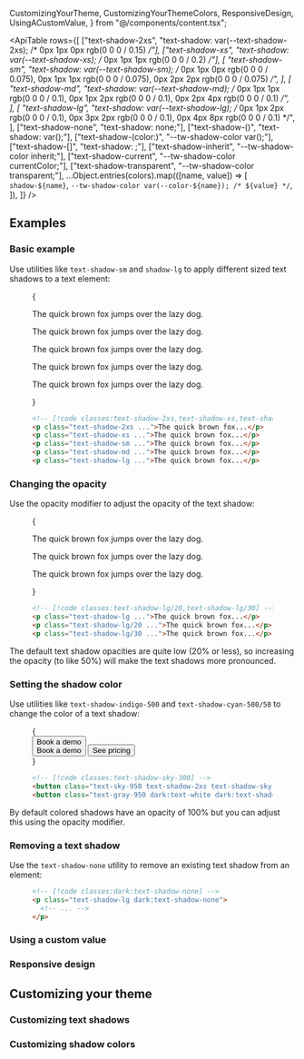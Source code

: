   CustomizingYourTheme,
  CustomizingYourThemeColors,
  ResponsiveDesign,
  UsingACustomValue,
} from "@/components/content.tsx";


<ApiTable
  rows={[
    ["text-shadow-2xs", "text-shadow: var(--text-shadow-2xs); /* 0px 1px 0px rgb(0 0 0 / 0.15) */"],
    ["text-shadow-xs", "text-shadow: var(--text-shadow-xs); /* 0px 1px 1px rgb(0 0 0 / 0.2) */"],
    [
      "text-shadow-sm",
      "text-shadow: var(--text-shadow-sm); /* 0px 1px 0px rgb(0 0 0 / 0.075), 0px 1px 1px rgb(0 0 0 / 0.075), 0px 2px 2px rgb(0 0 0 / 0.075) */",
    ],
    [
      "text-shadow-md",
      "text-shadow: var(--text-shadow-md); /* 0px 1px 1px rgb(0 0 0 / 0.1), 0px 1px 2px rgb(0 0 0 / 0.1), 0px 2px 4px rgb(0 0 0 / 0.1) */",
    ],
    [
      "text-shadow-lg",
      "text-shadow: var(--text-shadow-lg); /* 0px 1px 2px rgb(0 0 0 / 0.1), 0px 3px 2px rgb(0 0 0 / 0.1), 0px 4px 8px rgb(0 0 0 / 0.1) */",
    ],
    ["text-shadow-none", "text-shadow: none;"],
    ["text-shadow-(<custom-property>)", "text-shadow: var(<custom-property>);"],
    ["text-shadow-(color:<custom-property>)", "--tw-shadow-color var(<custom-property>);"],
    ["text-shadow-[<value>]", "text-shadow: <value>;"],
    ["text-shadow-inherit", "--tw-shadow-color inherit;"],
    ["text-shadow-current", "--tw-shadow-color currentColor;"],
    ["text-shadow-transparent", "--tw-shadow-color transparent;"],
    ...Object.entries(colors).map(([name, value]) => [
      `shadow-${name}`,
      `--tw-shadow-color var(--color-${name}); /* ${value} */`,
    ]),
  ]}
/>

## Examples

### Basic example

Use utilities like `text-shadow-sm` and `shadow-lg` to apply different sized text shadows to a text element:

<Figure>

<Example padding={false}>
  {
    <div className="relative grid items-center justify-around gap-4 bg-linear-45 from-indigo-400 via-purple-500 to-pink-500 px-6 py-14 text-center text-2xl font-semibold text-white">
      <p className="relative text-shadow-2xs">The quick brown fox jumps over the lazy dog.</p>
      <p className="relative text-shadow-xs">The quick brown fox jumps over the lazy dog.</p>
      <p className="relative text-shadow-sm">The quick brown fox jumps over the lazy dog.</p>
      <p className="relative text-shadow-md">The quick brown fox jumps over the lazy dog.</p>
      <p className="relative text-shadow-lg">The quick brown fox jumps over the lazy dog.</p>
    </div>
  }
</Example>

```html
<!-- [!code classes:text-shadow-2xs,text-shadow-xs,text-shadow-sm,text-shadow-md,text-shadow-lg,text-shadow-xl] -->
<p class="text-shadow-2xs ...">The quick brown fox...</p>
<p class="text-shadow-xs ...">The quick brown fox...</p>
<p class="text-shadow-sm ...">The quick brown fox...</p>
<p class="text-shadow-md ...">The quick brown fox...</p>
<p class="text-shadow-lg ...">The quick brown fox...</p>
```

</Figure>

### Changing the opacity

Use the opacity modifier to adjust the opacity of the text shadow:

<Figure>

<Example padding={false}>
  {
    <div className="relative grid items-center justify-around gap-4 bg-linear-45 from-indigo-400 via-sky-400 to-emerald-400 px-6 py-14 text-center text-2xl font-semibold text-white">
      <p className="relative text-shadow-lg">The quick brown fox jumps over the lazy dog.</p>
      <p className="relative text-shadow-lg/20">The quick brown fox jumps over the lazy dog.</p>
      <p className="relative text-shadow-lg/30">The quick brown fox jumps over the lazy dog.</p>
    </div>
  }
</Example>

```html
<!-- [!code classes:text-shadow-lg/20,text-shadow-lg/30] -->
<p class="text-shadow-lg ...">The quick brown fox...</p>
<p class="text-shadow-lg/20 ...">The quick brown fox...</p>
<p class="text-shadow-lg/30 ...">The quick brown fox...</p>
```

</Figure>

The default text shadow opacities are quite low (20% or less), so increasing the opacity (to like 50%) will make the text shadows more pronounced.

### Setting the shadow color

Use utilities like `text-shadow-indigo-500` and `text-shadow-cyan-500/50` to change the color of a text shadow:

<Figure>

<Example>
  {
    <div className="relative grid h-48 place-items-center">
      <div className="-mr-10 flex gap-4 max-sm:-mr-32">
        <button className="relative rounded-full bg-linear-to-b from-sky-300 to-sky-400 to-70% px-4 py-2 text-sm font-semibold text-sky-950 shadow-md ring inset-shadow-2xs ring-sky-500 inset-shadow-white/20 text-shadow-2xs text-shadow-sky-300 dark:ring-sky-500/50">
          Book a demo
          <div className="absolute top-1/2 -left-6/5 size-42 -translate-y-1/2 overflow-hidden rounded-full bg-white/20 p-2 shadow-lg ring-2 ring-black/5 backdrop-blur-sm dark:ring-black/10">
            <div className="grid size-full items-center overflow-hidden rounded-full bg-linear-to-b from-sky-300 to-sky-400 to-50% px-5 pb-2 text-[70px] font-semibold whitespace-nowrap text-sky-900 inset-ring-2 inset-ring-black/10 text-shadow-[0px_5px_0px_var(--tw-text-shadow-color)] text-shadow-sky-300">
              Book a demo
            </div>
          </div>
        </button>
        <button className="relative rounded-full bg-linear-to-b from-white/10 to-white/20 to-70% px-4 py-2 text-sm font-semibold text-gray-950 shadow-md ring inset-shadow-2xs ring-black/20 inset-shadow-white/10 dark:text-white dark:text-shadow-2xs">
          See pricing
        </button>
      </div>
    </div>
  }
</Example>

```html
<!-- [!code classes:text-shadow-sky-300] -->
<button class="text-sky-950 text-shadow-2xs text-shadow-sky-300 ...">Book a demo</button>
<button class="text-gray-950 dark:text-white dark:text-shadow-2xs ...">See pricing</button>
```

</Figure>

By default colored shadows have an opacity of 100% but you can adjust this using the opacity modifier.

### Removing a text shadow

Use the `text-shadow-none` utility to remove an existing text shadow from an element:

<Figure>

```html
<!-- [!code classes:dark:text-shadow-none] -->
<p class="text-shadow-lg dark:text-shadow-none">
  <!-- ... -->
</p>
```

</Figure>

### Using a custom value

<UsingACustomValue element="p" utility="text-shadow" name="text shadow" value="0_35px_35px_rgb(0_0_0_/_0.25)" />

### Responsive design

<ResponsiveDesign element="p" property="text-shadow" defaultClass="text-shadow-none" featuredClass="text-shadow-lg" />

## Customizing your theme

### Customizing text shadows

<CustomizingYourTheme
  element="p"
  utility="text-shadow"
  themeKey="text-shadow"
  name="text shadow"
  customName="xl"
  customValue="0 35px 35px rgb(0, 0, 0 / 0.25)"
/>

### Customizing shadow colors

<CustomizingYourThemeColors element="p" utility="text-shadow" />
